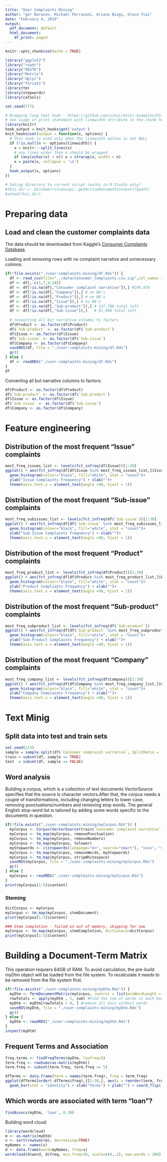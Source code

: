 ```yaml
---
title: "User Complaints Mining"
author: "gor Baranov, Michael Parravani, Ariana Biagi, Grace Tsai"
date: "February 4, 2019"
output:
  pdf_document: default
  html_document:
    df_print: paged
---
```


```r
knitr::opts_chunk$set(echo = TRUE)

library("ggplot2")
library("readr")
library("RDSTK")
library("Matrix")
library("dplyr")
library("forcats")
library(tm)
library(stopwords)
library(caTools)

set.seed(777)
```

```r
# Wrapping long text hook - https://github.com/yihui/knitr-examples/blob/master/077-wrap-output.Rmd
# See usage of print statement with linewidth atrribute in the chunk header.
library(knitr)
hook_output = knit_hooks$get('output')
knit_hooks$set(output = function(x, options) {
  # this hook is used only when the linewidth option is not NULL
  if (!is.null(n <- options$linewidth)) {
    x = knitr:::split_lines(x)
    # any lines wider than n should be wrapped
    if (any(nchar(x) > n)) x = strwrap(x, width = n)
    x = paste(x, collapse = '\n')
  }
  hook_output(x, options)
})
```

```r
# Seting directory to current script (works in R Studio only)
#this.dir <- dirname(rstudioapi::getActiveDocumentContext()$path)
#setwd(this.dir)
```

# Preparing data
## Load and clean the customer complaints data

The data should be downloaded from Kaggle's [Consumer Complaints Database](https://www.kaggle.com/sebastienverpile/consumercomplaintsdata/downloads/Consumer_Complaints.csv/1).

Loading and removing rows with no complaint narrative and unnecessary colimns:

```r
if(!file.exists("./user-complaints-mining/df.Rds")) {
  df <- read_csv(file="../data/Consumer_Complaints.csv.zip",col_names = TRUE)
  df <- df[,-c(1,7,9:18)]
  df <- df[!is.na(df[,"Consumer complaint narrative"]),] #199,970
  df <- df[!is.na(df[,"Company"]),] # no NA's
  df <- df[!is.na(df[,"Product"]),] # no NA's
  df <- df[!is.na(df[,"Issue"]),] # no NA's
  df <- df[!is.na(df[,"Sub-product"]),] # 147,788 total left
  df <- df[!is.na(df[,"Sub-issue"]),]   # 81,940 total left
  
  # Converting all but narrative columns to factors
  df$Product <- as.factor(df$Product)
  df$`Sub-product` <- as.factor(df$`Sub-product`)
  df$Issue <- as.factor(df$Issue)
  df$`Sub-issue` <- as.factor(df$`Sub-issue`)
  df$Company <- as.factor(df$Company)
  saveRDS(df, file = "./user-complaints-mining/df.Rds")
  gc()
} else {
  df <- readRDS("./user-complaints-mining/df.Rds")
}
df
```

Converting all but narrative columns to factors:

```r
df$Product <- as.factor(df$Product)
df$`Sub-product` <- as.factor(df$`Sub-product`)
df$Issue <- as.factor(df$Issue)
df$`Sub-issue` <- as.factor(df$`Sub-issue`)
df$Company <- as.factor(df$Company)
```

# Feature engineering

## Distribution of the most frequent "Issue" complaints

```r
most_freq_issues_list <- levels(fct_infreq(df$Issue))[1:30]
ggplot() + aes(fct_infreq(df[df$Issue %in% most_freq_issues_list,]$Issue))+ 
  geom_histogram(colour="black", fill="white", stat = "count")+
  ylab("Issue Complaints Frequency") + xlab("")+
  theme(axis.text.x = element_text(angle =90, hjust = 1))
```

\newpage
## Distribution of the most frequent "Sub-issue" complaints

```r
most_freq_subissues_list <- levels(fct_infreq(df$`Sub-issue`))[1:30]
ggplot() + aes(fct_infreq(df[df$`Sub-issue` %in% most_freq_subissues_list,]$`Sub-issue`))+ 
  geom_histogram(colour="black", fill="white", stat = "count")+
  ylab("Sub-Issue Complaints Frequency") + xlab("")+
  theme(axis.text.x = element_text(angle =90, hjust = 1))
```

\newpage
## Distribution of the most frequent "Product" complaints

```r
most_freq_product_list <- levels(fct_infreq(df$Product))[1:30]
ggplot() + aes(fct_infreq(df[df$Product %in% most_freq_product_list,]$Product))+ 
  geom_histogram(colour="black", fill="white", stat = "count")+
  ylab("Product Compliants Frequency") + xlab("")+
  theme(axis.text.x = element_text(angle =90, hjust = 1))
```

\newpage
## Distribution of the most frequent "Sub-product" complaints

```r
most_freq_subproduct_list <- levels(fct_infreq(df$`Sub-product`))
ggplot() + aes(fct_infreq(df[df$`Sub-product` %in% most_freq_subproduct_list,]$`Sub-product`))+ 
  geom_histogram(colour="black", fill="white", stat = "count")+
  ylab("Sub-Product Complaints Frequency") + xlab("")+
  theme(axis.text.x = element_text(angle =90, hjust = 1))
```

\newpage
## Distribution of the most frequent "Company" complaints

```r
most_freq_company_list <- levels(fct_infreq(df$Company))[1:30]
ggplot() + aes(fct_infreq(df[df$Company %in% most_freq_company_list,]$Company))+ 
  geom_histogram(colour="black", fill="white", stat = "count")+
  ylab("Company Complaints Frequency") + xlab("")+
  theme(axis.text.x = element_text(angle =90, hjust = 1))
```

\newpage

# Text Minig

## Split data into test and train sets

```r
set.seed(123)
sample = sample.split(df$`Consumer complaint narrative`, SplitRatio = .5)
train = subset(df, sample == TRUE)
test  = subset(df, sample == FALSE)
```

## Word analysis 

Building a corpus, which is a collection of text documents VectorSource specifies that the source is character vectors.After that, the corpus needs a couple of transformations, 
including changing letters to lower case, removing punctuations/numbers 
and removing stop words. The general English stop-word list is tailored by adding some words specific to the documents in question.

```r
if(!file.exists("./user-complaints-mining/myCorpus.Rds")) {
  myCorpus <- Corpus(VectorSource(train$`Consumer complaint narrative`))
  myCorpus <- tm_map(myCorpus, removePunctuation)
  myCorpus <- tm_map(myCorpus, removeNumbers)
  myCorpus <- tm_map(myCorpus, tolower)
  myStopwords <- c(stopwords(language="en", source="smart"), "xxxx", "xxxxxxxxxxxx", "xxxxxxxx")
  myCorpus <- tm_map(myCorpus, removeWords, myStopwords)
  myCorpus <- tm_map(myCorpus, stripWhitespace)
  saveRDS(myCorpus, file = "./user-complaints-mining/myCorpus.Rds")
  gc()
} else {
  myCorpus <- readRDS("./user-complaints-mining/myCorpus.Rds")
}
print(myCorpus[1:5]$content)
```


### Steming
```r
dictCorpus <- myCorpus
myCorpus <- tm_map(myCorpus, stemDocument)
print(myCorpus[1:5]$content)
```

```r
### Stem completion - failed on out of memory, skipping for now
myCorpus <- tm_map(myCorpus, stemCompletion, dictionary=dictCorpus)
print(myCorpus[1:5]$content)
```
\newpage
# Building a Document-Term Matrix

This operation requiers 64GB of RAM. To avoid calculation, the pre-build myDtm object will be loaded from the file system. To recalculate it needs to be removed from the file system first.

```r
if(!file.exists("./user-complaints-mining/myDtm.Rds")) {
  myDtm <- TermDocumentMatrix(myCorpus, control = list(minWordLength = 1))
  rowTotals <- apply(myDtm , 1, sum) #Find the sum of words in each Document
  myDtm <- myDtm[rowTotals > 0, ] #remove all docs without words
  saveRDS(myDtm, file = "./user-complaints-mining/myDtm.Rds")
  gc()
} else {
  myDtm <- readRDS("./user-complaints-mining/myDtm.Rds")
}
inspect(myDtm)
```

\newpage
## Frequent Terms and Association
```r
freq.terms <- findFreqTerms(myDtm, lowfreq=5)
term.freq <- rowSums(as.matrix(myDtm))
term.freq <- subset(term.freq, term.freq >= 5)
```

```r
dfTerms <- data.frame(term = names(term.freq), freq = term.freq)
ggplot(dfTerms[order(-dfTerms$freq),][1:30,], aes(x = reorder(term, freq), y = freq)) + 
  geom_bar(stat = "identity") + xlab("Terms") + ylab("") + coord_flip()
```

## Which words are associated with term "loan"?
```r
findAssocs(myDtm, 'loan', 0.30)
```
\newpage 

Building word cloud:

```r
library(wordcloud)
m <- as.matrix(myDtm)
v <- sort(rowSums(m), decreasing=TRUE)
myNames <- names(v)
d <- data.frame(word=myNames, freq=v)
wordcloud(d$word, d$freq, min.freq=20, scale=c(4,.2), max.words = 200)
```
